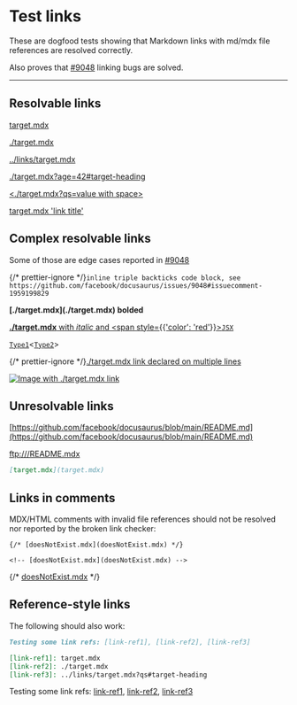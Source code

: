 # Test links

These are dogfood tests showing that Markdown links with md/mdx file references are resolved correctly.

Also proves that [#9048](https://github.com/facebook/docusaurus/issues/9048) linking bugs are solved.

---

## Resolvable links

[target.mdx](target.mdx)

[./target.mdx](./target.mdx)

[../links/target.mdx](../links/target.mdx)

[./target.mdx?age=42#target-heading](./target.mdx?age=42#target-heading)

[\<./target.mdx?qs=value with space>](<./target.mdx?qs=value with space>)

[target.mdx 'link title'](target.mdx 'link title')

## Complex resolvable links

Some of those are edge cases reported in [#9048](https://github.com/facebook/docusaurus/issues/9048)

{/* prettier-ignore */}```inline triple backticks code block, see https://github.com/facebook/docusaurus/issues/9048#issuecomment-1959199829```

<p>
  <b>[./target.mdx](./target.mdx) bolded</b>
</p>

[**./target.mdx** with _italic_ and <span style={{'color': 'red'}}>`JSX`</span>](./target.mdx)

[`Type1`](target.mdx#target-heading)\<[`Type2`](target.mdx#target-heading)\>

{/* prettier-ignore */}[./target.mdx link
declared
on
multiple
lines
](./target.mdx)

[![Image with ./target.mdx link](/img/slash-introducing.svg)](./target.mdx)

## Unresolvable links

[https://github.com/facebook/docusaurus/blob/main/README.md](https://github.com/facebook/docusaurus/blob/main/README.md)

[ftp:///README.mdx](ftp:///README.mdx)

```markdown
[target.mdx](target.mdx)
```

## Links in comments

MDX/HTML comments with invalid file references should not be resolved nor reported by the broken link checker:

```mdx
{/* [doesNotExist.mdx](doesNotExist.mdx) */}

<!-- [doesNotExist.mdx](doesNotExist.mdx) -->
```

{/* [doesNotExist.mdx](doesNotExist.mdx) */}

<!-- [doesNotExist.mdx](doesNotExist.mdx) -->

## Reference-style links

The following should also work:

```md
Testing some link refs: [link-ref1], [link-ref2], [link-ref3]

[link-ref1]: target.mdx
[link-ref2]: ./target.mdx
[link-ref3]: ../links/target.mdx?qs#target-heading
```

Testing some link refs: [link-ref1], [link-ref2], [link-ref3]

[link-ref1]: target.mdx
[link-ref2]: ./target.mdx
[link-ref3]: ../links/target.mdx?qs#target-heading

